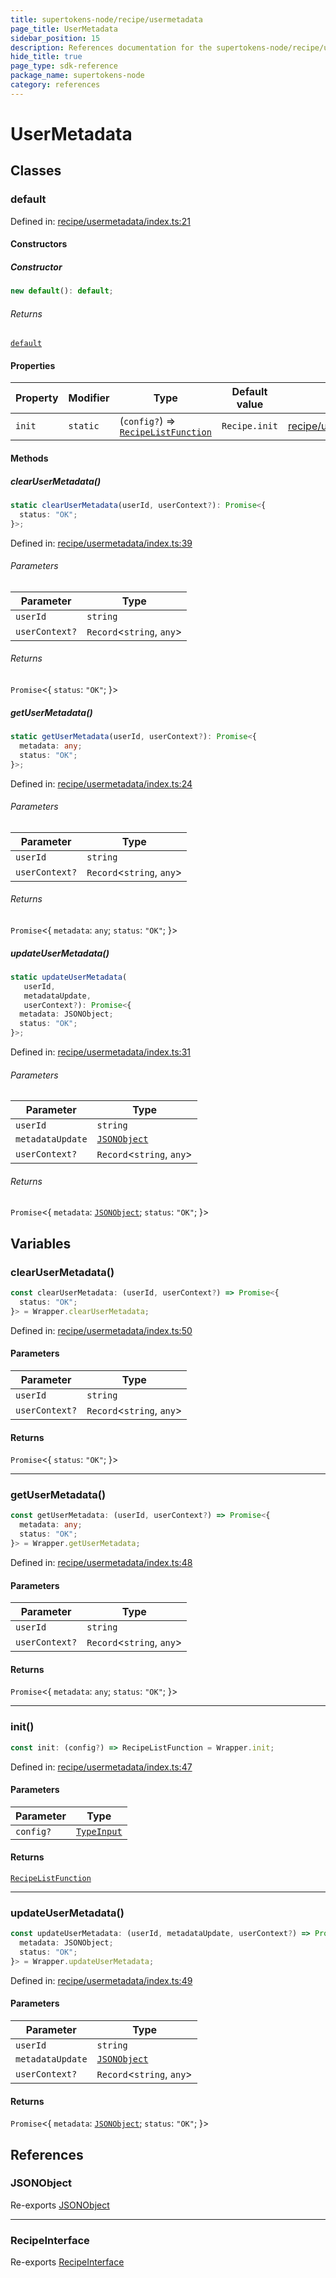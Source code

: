 ```yaml
---
title: supertokens-node/recipe/usermetadata
page_title: UserMetadata
sidebar_position: 15
description: References documentation for the supertokens-node/recipe/usermetadata package
hide_title: true
page_type: sdk-reference
package_name: supertokens-node
category: references
---
```


# UserMetadata


## Classes

### default

Defined in: [recipe/usermetadata/index.ts:21](https://github.com/supertokens/supertokens-node/blob/8353a9a70d8b17dd9ff6ffe41201fa2ef0e60218/lib/ts/recipe/usermetadata/index.ts#L21)

#### Constructors

##### Constructor

```ts
new default(): default;
```

###### Returns

[`default`](#default)

#### Properties

| Property | Modifier | Type | Default value | Defined in |
| ------ | ------ | ------ | ------ | ------ |
| <a id="init"></a> `init` | `static` | (`config?`) => [`RecipeListFunction`](types.mdx#recipelistfunction) | `Recipe.init` | [recipe/usermetadata/index.ts:22](https://github.com/supertokens/supertokens-node/blob/8353a9a70d8b17dd9ff6ffe41201fa2ef0e60218/lib/ts/recipe/usermetadata/index.ts#L22) |

#### Methods

##### clearUserMetadata()

```ts
static clearUserMetadata(userId, userContext?): Promise<{
  status: "OK";
}>;
```

Defined in: [recipe/usermetadata/index.ts:39](https://github.com/supertokens/supertokens-node/blob/8353a9a70d8b17dd9ff6ffe41201fa2ef0e60218/lib/ts/recipe/usermetadata/index.ts#L39)

###### Parameters

| Parameter | Type |
| ------ | ------ |
| `userId` | `string` |
| `userContext?` | `Record`\<`string`, `any`\> |

###### Returns

`Promise`\<\{
  `status`: `"OK"`;
\}\>

##### getUserMetadata()

```ts
static getUserMetadata(userId, userContext?): Promise<{
  metadata: any;
  status: "OK";
}>;
```

Defined in: [recipe/usermetadata/index.ts:24](https://github.com/supertokens/supertokens-node/blob/8353a9a70d8b17dd9ff6ffe41201fa2ef0e60218/lib/ts/recipe/usermetadata/index.ts#L24)

###### Parameters

| Parameter | Type |
| ------ | ------ |
| `userId` | `string` |
| `userContext?` | `Record`\<`string`, `any`\> |

###### Returns

`Promise`\<\{
  `metadata`: `any`;
  `status`: `"OK"`;
\}\>

##### updateUserMetadata()

```ts
static updateUserMetadata(
   userId, 
   metadataUpdate, 
   userContext?): Promise<{
  metadata: JSONObject;
  status: "OK";
}>;
```

Defined in: [recipe/usermetadata/index.ts:31](https://github.com/supertokens/supertokens-node/blob/8353a9a70d8b17dd9ff6ffe41201fa2ef0e60218/lib/ts/recipe/usermetadata/index.ts#L31)

###### Parameters

| Parameter | Type |
| ------ | ------ |
| `userId` | `string` |
| `metadataUpdate` | [`JSONObject`](types.mdx#jsonobject) |
| `userContext?` | `Record`\<`string`, `any`\> |

###### Returns

`Promise`\<\{
  `metadata`: [`JSONObject`](types.mdx#jsonobject);
  `status`: `"OK"`;
\}\>

## Variables

### clearUserMetadata()

```ts
const clearUserMetadata: (userId, userContext?) => Promise<{
  status: "OK";
}> = Wrapper.clearUserMetadata;
```

Defined in: [recipe/usermetadata/index.ts:50](https://github.com/supertokens/supertokens-node/blob/8353a9a70d8b17dd9ff6ffe41201fa2ef0e60218/lib/ts/recipe/usermetadata/index.ts#L50)

#### Parameters

| Parameter | Type |
| ------ | ------ |
| `userId` | `string` |
| `userContext?` | `Record`\<`string`, `any`\> |

#### Returns

`Promise`\<\{
  `status`: `"OK"`;
\}\>

***

### getUserMetadata()

```ts
const getUserMetadata: (userId, userContext?) => Promise<{
  metadata: any;
  status: "OK";
}> = Wrapper.getUserMetadata;
```

Defined in: [recipe/usermetadata/index.ts:48](https://github.com/supertokens/supertokens-node/blob/8353a9a70d8b17dd9ff6ffe41201fa2ef0e60218/lib/ts/recipe/usermetadata/index.ts#L48)

#### Parameters

| Parameter | Type |
| ------ | ------ |
| `userId` | `string` |
| `userContext?` | `Record`\<`string`, `any`\> |

#### Returns

`Promise`\<\{
  `metadata`: `any`;
  `status`: `"OK"`;
\}\>

***

### init()

```ts
const init: (config?) => RecipeListFunction = Wrapper.init;
```

Defined in: [recipe/usermetadata/index.ts:47](https://github.com/supertokens/supertokens-node/blob/8353a9a70d8b17dd9ff6ffe41201fa2ef0e60218/lib/ts/recipe/usermetadata/index.ts#L47)

#### Parameters

| Parameter | Type |
| ------ | ------ |
| `config?` | [`TypeInput`](recipe.usermetadata.types.mdx#typeinput) |

#### Returns

[`RecipeListFunction`](types.mdx#recipelistfunction)

***

### updateUserMetadata()

```ts
const updateUserMetadata: (userId, metadataUpdate, userContext?) => Promise<{
  metadata: JSONObject;
  status: "OK";
}> = Wrapper.updateUserMetadata;
```

Defined in: [recipe/usermetadata/index.ts:49](https://github.com/supertokens/supertokens-node/blob/8353a9a70d8b17dd9ff6ffe41201fa2ef0e60218/lib/ts/recipe/usermetadata/index.ts#L49)

#### Parameters

| Parameter | Type |
| ------ | ------ |
| `userId` | `string` |
| `metadataUpdate` | [`JSONObject`](types.mdx#jsonobject) |
| `userContext?` | `Record`\<`string`, `any`\> |

#### Returns

`Promise`\<\{
  `metadata`: [`JSONObject`](types.mdx#jsonobject);
  `status`: `"OK"`;
\}\>

## References

### JSONObject

Re-exports [JSONObject](types.mdx#jsonobject)

***

### RecipeInterface

Re-exports [RecipeInterface](recipe.usermetadata.types.mdx#recipeinterface)
